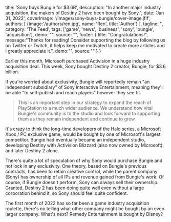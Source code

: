 
  title: 'Sony buys Bungie for $3.6B',
  description: "In another major industry acquisition, the makers of Destiny 2 have been bought by Sony.",
  date: 'Jan 31, 2022',
  coverImage: '/images/sony-buys-bungie/cover-image.jfif',
  authors: [
    {image:'/authors/ren.jpg', name: 'Ren', title: 'Author'}
  ],
  tagline: '',
  category: 'The Feed',
  tags: ['game', 'news', 'business', 'sony', 'bungie', 'acquisition'],
  demo: "",
  source: "",
  footer: {
    title: "Congratulations!",
    message:"Thanks for reading! Consider supporting the blog by following us on Twitter or Twitch, it helps keep me motivated to create more articles and I greatly appreciate it.",
    demo:"",
    source:""
  }
}


Earlier this month, Microsoft purchased Activision in a huge industry acquisition deal. This week, Sony bought Destiny 2 creator, Bungie, for $3.6 billion. 

If you're worried about exclusivity, Bungie will reportedly remain "an independent subsidiary" of Sony Interactive Entertainment, meaning they'll be able "to self-publish and reach players" however they see fit. 

<Blockquote name="Jim Ryan (Sony)">
  This is an important step in our strategy to expand the reach of PlayStation to a much wider audience. We understand how vital Bungie's community is to the studio and look forward to supporting them as they remain independent and continue to grow.
</Blockquote>

It's crazy to think the long-time developers of the Halo series, a Microsoft Xbox / PC exclusive game, would be bought by one of Microsoft's largest competitor. Bungie had eventually became an independent studio, developing Destiny with Activision Blizzard (also now owned by Microsoft), and later Destiny 2 alone. 

There's quite a lot of speculation of why Sony would purchase Bungie and not lock in any exclusivity. One theory, based on Bungie's previous contracts, has been to retain creative control, while the parent company (Sony) has ownership of all IPs and revenue gained from Bungie's work. Of course, if Bungie doesn't perform, Sony can always sell their ownership. Granted, Destiny 2 has been doing quite well even without a large corporation behind it, so Sony should feel quite confident. 

The first month of 2022 has so far been a game industry acquisition roulette, there's no telling what other company might be bought by an even larger company. What's next? Remedy Entertainment is bought by Disney?